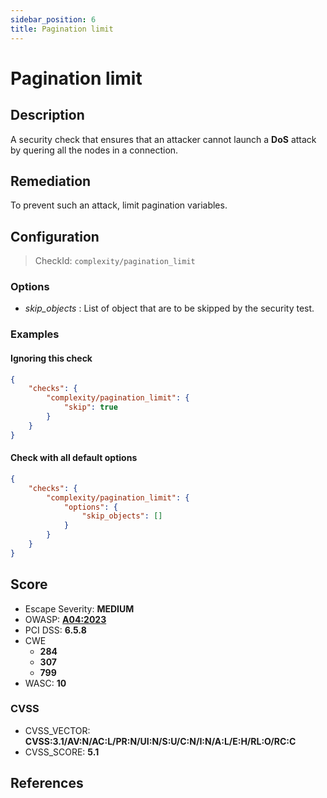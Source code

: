 ```yaml
---
sidebar_position: 6
title: Pagination limit
---
```


# Pagination limit

## Description

A security check that ensures that an attacker cannot launch a **DoS** attack by quering all the nodes in a connection.

## Remediation

To prevent such an attack, limit pagination variables.


## Configuration

> CheckId: `complexity/pagination_limit`

### Options

- *skip_objects* : List of object that are to be skipped by the security test.



### Examples


#### Ignoring this check

```json
{
    "checks": {
        "complexity/pagination_limit": {
            "skip": true
        }
    }
}
```


#### Check with all default options

```json
{
    "checks": {
        "complexity/pagination_limit": {
            "options": {
                "skip_objects": []
            }
        }
    }
}
```




## Score

- Escape Severity: **<span className="medium-severity">MEDIUM</span>**
- OWASP: **[A04:2023](https://github.com/OWASP/API-Security/blob/master/2023/en/src/0xa4-unrestricted-resource-consumption.md)**
- PCI DSS: **6.5.8**
- CWE
  - **284**
  - **307**
  - **799**
- WASC: **10**



### CVSS

- CVSS_VECTOR: **CVSS:3.1/AV:N/AC:L/PR:N/UI:N/S:U/C:N/I:N/A:L/E:H/RL:O/RC:C**
- CVSS_SCORE: **5.1**

## References


